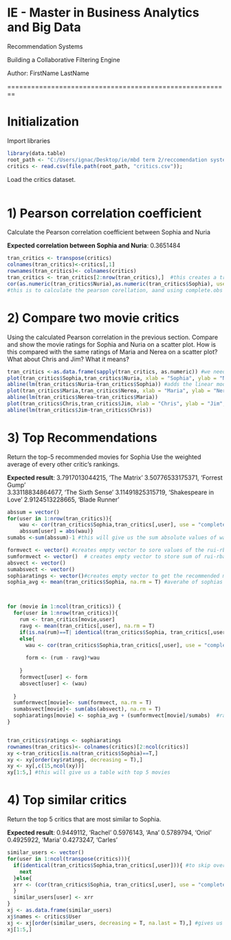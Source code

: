 # IE - Master in Business Analytics and Big Data
Recommendation Systems

Building a Collaborative Filtering Engine

Author: FirstName LastName

========================================================

# Initialization

Import libraries

```r
library(data.table)
root_path <- "C:/Users/ignac/Desktop/ie/mbd term 2/reccomendation systems/IE-Lab1/Data/"
critics <- read.csv(file.path(root_path, "critics.csv"));

```

Load the critics dataset.

```r
```

# 1) Pearson correlation coefficient 
Calculate the Pearson correlation coefficient between Sophia and Nuria

**Expected correlation between Sophia and Nuria**: 0.3651484

```r
tran_critics <- transpose(critics)
colnames(tran_critics)<-critics[,1]
rownames(tran_critics)<- colnames(critics)
tran_critics <- tran_critics[2:nrow(tran_critics),]  #this creates a transposed table of critics with users as col names and movies as row names
cor(as.numeric(tran_critics$Nuria),as.numeric(tran_critics$Sophia), use = "complete.obs", method = "pearson")
#this is to calculate the pearson corellation, aand using complete.obs to neglect the nas.
```

# 2) Compare two movie critics
Using the calculated Pearson correlation in the previous section. Compare and show the movie ratings for Sophia and Nuria on a scatter plot. How is this compared with the same ratings of Maria and Nerea on a scatter plot? What about Chris and Jim? What it means?
```r
tran_critics <-as.data.frame(sapply(tran_critics, as.numeric)) #we need to change them from atomic vectors to numeric
plot(tran_critics$Sophia,tran_critics$Nuria, xlab = "Sophia", ylab = "Nuria", main = "Sophia vs Nuria") #this plots Nuria vs Maria   
abline(lm(tran_critics$Nuria~tran_critics$Sophia)) #adds the linear model trend line
plot(tran_critics$Maria,tran_critics$Nerea, xlab = "Maria", ylab = "Neria", main = "Maria vs Nerea")
abline(lm(tran_critics$Nerea~tran_critics$Maria))
plot(tran_critics$Chris,tran_critics$Jim, xlab = "Chris", ylab = "Jim", main = "Chris vs Jim")
abline(lm(tran_critics$Jim~tran_critics$Chris))
```

# 3) Top Recommendations 
Return the top-5 recommended movies for Sophia Use the weighted average of every other critic's rankings.

**Expected result**:
3.7917013044215, 'The Matrix'
3.50776533175371, 'Forrest Gump'     
3.33118834864677, 'The Sixth Sense' 
3.11491825315719, 'Shakespeare in Love'
2.9124513228665, 'Blade Runner'

```r
abssum = vector()
for(user in 1:nrow(tran_critics)){
    wau <- cor(tran_critics$Sophia,tran_critics[,user], use = "complete.obs")
    abssum[user] = abs(wau)} 
sumabs <-sum(abssum)-1 #this will give us the sum absolute values of wau

formvect <- vector() #creates empty vector to sore values of the rui-rbar*wau for each user
sumformvect <- vector()  # creates empty vector to store sum of rui-rbar*wau for each movie
absvect <- vector()
sumabsvect <- vector()
sophiaratings <- vector()#creates empty vector to get the recommended movies ratings
sophia_avg <- mean(tran_critics$Sophia, na.rm = T) #averahe of sophias ratings



for (movie in 1:ncol(tran_critics)) {
  for(user in 1:nrow(tran_critics)){
    rum <- tran_critics[movie,user]
    ravg <- mean(tran_critics[,user], na.rm = T)
    if(is.na(rum)==T| identical(tran_critics$Sophia, tran_critics[,user])){form <- 0} # we consider it 0 so that it will not be saved as the previous value in case other user did not rate movie, and 0 will not affect sum
    else{
      wau <- cor(tran_critics$Sophia,tran_critics[,user], use = "complete.obs")
      
      form <- (rum - ravg)*wau
      
    }
    formvect[user] <- form
    absvect[user] <- (wau) 
    
  }
  sumformvect[movie]<- sum(formvect, na.rm = T)
  sumabsvect[movie]<- sum(abs(absvect), na.rm = T)
  sophiaratings[movie] <- sophia_avg + (sumformvect[movie]/sumabs)  #ra+ (sum(r-ravg)*wau/sum(wau)) 
}


tran_critics$ratings <- sophiaratings
rownames(tran_critics)<- colnames(critics)[2:ncol(critics)]
xy <-tran_critics[is.na(tran_critics$Sophia)==T,]
xy <- xy[order(xy$ratings, decreasing = T),]
xy <- xy[,c(15,ncol(xy))]
xy[1:5,] #this will give us a table with top 5 movies
```

# 4) Top similar critics
Return the top 5 critics that are most similar to Sophia. 

**Expected result**:
0.9449112, 'Rachel'
0.5976143, 'Ana' 
0.5789794, 'Oriol'
0.4925922, 'Maria'
0.4273247, 'Carles'

```r
similar_users <- vector()
for(user in 1:ncol(transpose(critics))){
  if(identical(tran_critics$Sophia,tran_critics[,user])){ #to skip over sophia
    next
  }else{
  xrr <- (cor(tran_critics$Sophia, tran_critics[,user], use = "complete.obs", method = "pearson" ))
  }
  similar_users[user] <- xrr
}
xj <- as.data.frame(similar_users)
xj$names <- critics$User
xj <- xj[order(similar_users, decreasing = T, na.last = T),] #gives us top 5 order
xj[1:5,]
```